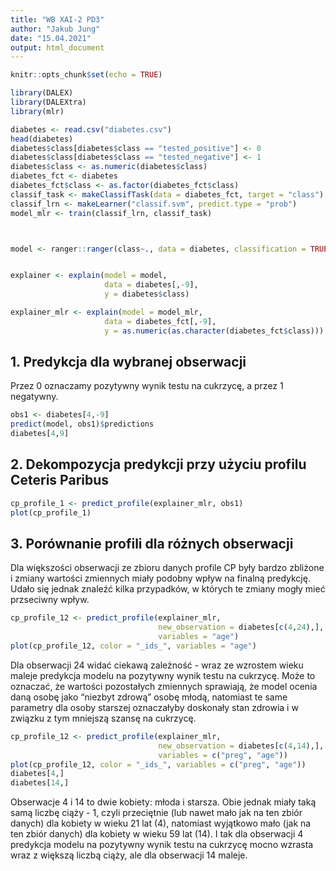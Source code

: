 ```yaml
---
title: "WB XAI-2 PD3"
author: "Jakub Jung"
date: "15.04.2021"
output: html_document
---
```


```r
knitr::opts_chunk$set(echo = TRUE)
```

```r
library(DALEX)
library(DALEXtra)
library(mlr)

diabetes <- read.csv("diabetes.csv")
head(diabetes)
diabetes$class[diabetes$class == "tested_positive"] <- 0
diabetes$class[diabetes$class == "tested_negative"] <- 1
diabetes$class <- as.numeric(diabetes$class)
diabetes_fct <- diabetes
diabetes_fct$class <- as.factor(diabetes_fct$class)
classif_task <- makeClassifTask(data = diabetes_fct, target = "class")
classif_lrn <- makeLearner("classif.svm", predict.type = "prob")
model_mlr <- train(classif_lrn, classif_task)



model <- ranger::ranger(class~., data = diabetes, classification = TRUE, probability = TRUE)


explainer <- explain(model = model,
                     data = diabetes[,-9],
                     y = diabetes$class)

explainer_mlr <- explain(model = model_mlr,
                     data = diabetes_fct[,-9],
                     y = as.numeric(as.character(diabetes_fct$class)))
```


## 1. Predykcja dla wybranej obserwacji

Przez 0 oznaczamy pozytywny wynik testu na cukrzycę, a przez 1 negatywny.


```r
obs1 <- diabetes[4,-9]
predict(model, obs1)$predictions
diabetes[4,9]

```

## 2. Dekompozycja predykcji przy użyciu profilu Ceteris Paribus
```r
cp_profile_1 <- predict_profile(explainer_mlr, obs1)
plot(cp_profile_1)
```


## 3. Porównanie profili dla różnych obserwacji

Dla większości obserwacji ze zbioru danych profile CP były bardzo zbliżone i zmiany wartości zmiennych miały podobny wpływ na finalną predykcję. Udało się jednak znaleźć kilka przypadków, w których te zmiany mogły mieć przseciwny wpływ.

```r
cp_profile_12 <- predict_profile(explainer_mlr,
                                 new_observation = diabetes[c(4,24),],
                                 variables = "age")
plot(cp_profile_12, color = "_ids_", variables = "age")
```

Dla obserwacji 24 widać ciekawą zależność - wraz ze wzrostem wieku maleje predykcja modelu na pozytywny wynik testu na cukrzycę. Może to oznaczać, że wartości pozostałych zmiennych sprawiają, że model ocenia daną osobę jako "niezbyt zdrową" osobę młodą, natomiast te same parametry dla osoby starszej oznaczałyby doskonały stan zdrowia i w związku z tym mniejszą szansę na cukrzycę. 

```r
cp_profile_12 <- predict_profile(explainer_mlr,
                                 new_observation = diabetes[c(4,14),],
                                 variables = c("preg", "age"))
plot(cp_profile_12, color = "_ids_", variables = c("preg", "age"))
diabetes[4,]
diabetes[14,]
```

Obserwacje 4 i 14 to dwie kobiety: młoda i starsza. Obie jednak miały taką samą liczbę ciąży - 1, czyli przeciętnie (lub nawet mało jak na ten zbiór danych) dla kobiety w wieku 21 lat (4), natomiast wyjątkowo mało (jak na ten zbiór danych) dla kobiety w wieku 59 lat (14). I tak dla obserwacji 4 predykcja modelu na pozytywny wynik testu na cukrzycę mocno wzrasta wraz z większą liczbą ciąży, ale dla obserwacji 14 maleje. 
